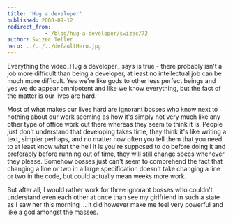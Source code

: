 ```yaml
---
title: 'Hug a developer'
published: 2008-09-12
redirect_from: 
            - /blog/hug-a-developer/swizec/72
author: Swizec Teller
hero: ../../../defaultHero.jpg
---
```

Everything the video_Hug a developer_ says is true - there probably isn't a job more difficult than being a developer, at least no intellectual job can be much more difficult. Yes we're like gods to other less perfect beings and yes we do appear omnipotent and like we know everything, but the fact of the matter is our lives are hard.

Most of what makes our lives hard are ignorant bosses who know next to nothing about our work seeming as how it's simply not very much like any other type of office work out there whereas they seem to think it is. People just don't understand that developing takes time, they think it's like writing a text, simpler perhaps, and no matter how often you tell them that you need to at least know what the hell it is you're supposed to do before doing it and preferably before running out of time, they will still change specs whenever they please. Somehow bosses just can't seem to comprehend the fact that changing a line or two in a large specification doesn't take changing a line or two in the code, but could actually mean weeks more work.

But after all, I would rather work for three ignorant bosses who couldn't understand even each other at once than see my girlfriend in such a state as I saw her this morning ... it did however make me feel very powerful and like a god amongst the masses.